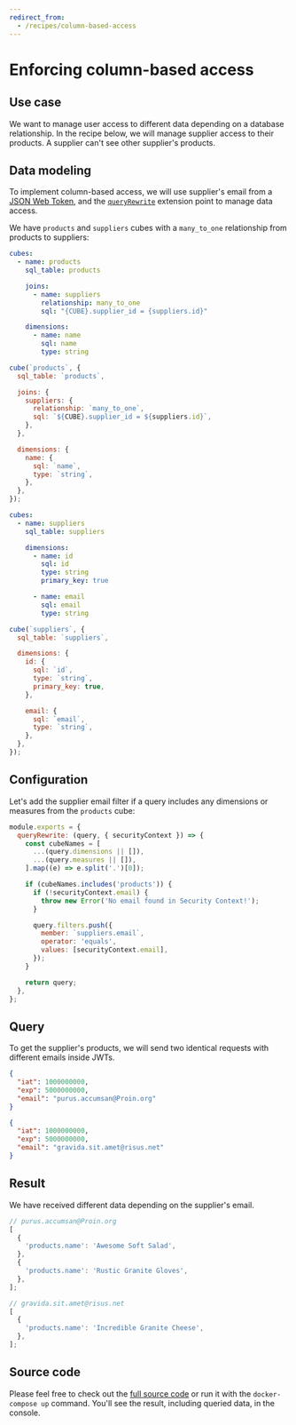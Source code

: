 ```yaml
---
redirect_from:
  - /recipes/column-based-access
---
```


# Enforcing column-based access

## Use case

We want to manage user access to different data depending on a database
relationship. In the recipe below, we will manage supplier access to their
products. A supplier can't see other supplier's products.

## Data modeling

To implement column-based access, we will use supplier's email from a
[JSON Web Token](https://cube.dev/docs/security), and the
[`queryRewrite`](https://cube.dev/docs/security/context#using-query-rewrite)
extension point to manage data access.

We have `products` and `suppliers` cubes with a `many_to_one` relationship from
products to suppliers:

<CodeTabs>

```yaml
cubes:
  - name: products
    sql_table: products

    joins:
      - name: suppliers
        relationship: many_to_one
        sql: "{CUBE}.supplier_id = {suppliers.id}"

    dimensions:
      - name: name
        sql: name
        type: string
```

```javascript
cube(`products`, {
  sql_table: `products`,

  joins: {
    suppliers: {
      relationship: `many_to_one`,
      sql: `${CUBE}.supplier_id = ${suppliers.id}`,
    },
  },

  dimensions: {
    name: {
      sql: `name`,
      type: `string`,
    },
  },
});
```

</CodeTabs>

<CodeTabs>

```yaml
cubes:
  - name: suppliers
    sql_table: suppliers

    dimensions:
      - name: id
        sql: id
        type: string
        primary_key: true

      - name: email
        sql: email
        type: string
```

```javascript
cube(`suppliers`, {
  sql_table: `suppliers`,

  dimensions: {
    id: {
      sql: `id`,
      type: `string`,
      primary_key: true,
    },

    email: {
      sql: `email`,
      type: `string`,
    },
  },
});
```

</CodeTabs>

## Configuration

Let's add the supplier email filter if a query includes any dimensions or
measures from the `products` cube:

```javascript
module.exports = {
  queryRewrite: (query, { securityContext }) => {
    const cubeNames = [
      ...(query.dimensions || []),
      ...(query.measures || []),
    ].map((e) => e.split('.')[0]);

    if (cubeNames.includes('products')) {
      if (!securityContext.email) {
        throw new Error('No email found in Security Context!');
      }

      query.filters.push({
        member: `suppliers.email`,
        operator: 'equals',
        values: [securityContext.email],
      });
    }

    return query;
  },
};
```

## Query

To get the supplier's products, we will send two identical requests with
different emails inside JWTs.

```json
{
  "iat": 1000000000,
  "exp": 5000000000,
  "email": "purus.accumsan@Proin.org"
}
```

```json
{
  "iat": 1000000000,
  "exp": 5000000000,
  "email": "gravida.sit.amet@risus.net"
}
```

## Result

We have received different data depending on the supplier's email.

```javascript
// purus.accumsan@Proin.org
[
  {
    'products.name': 'Awesome Soft Salad',
  },
  {
    'products.name': 'Rustic Granite Gloves',
  },
];
```

```javascript
// gravida.sit.amet@risus.net
[
  {
    'products.name': 'Incredible Granite Cheese',
  },
];
```

## Source code

Please feel free to check out the
[full source code](https://github.com/cube-js/cube/tree/master/examples/recipes/column-based-access)
or run it with the `docker-compose up` command. You'll see the result, including
queried data, in the console.
